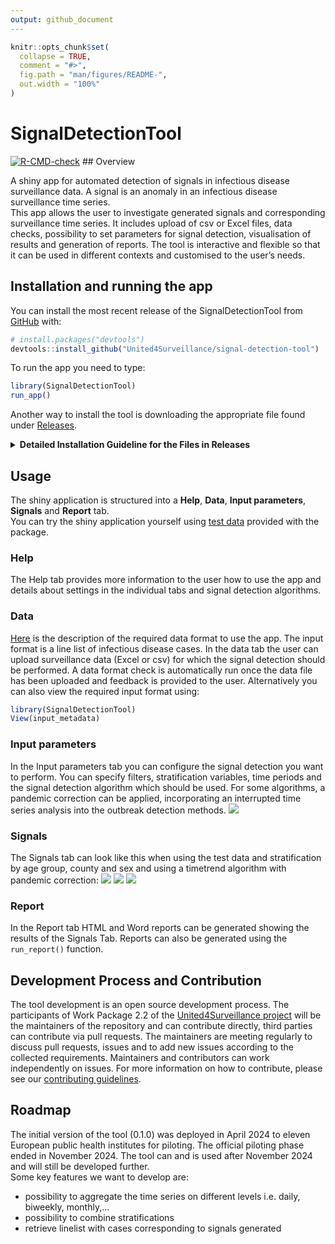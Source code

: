 ```yaml
---
output: github_document
---
```


<!-- README.md is generated from README.Rmd. Please edit that file -->

```r
knitr::opts_chunk$set(
  collapse = TRUE,
  comment = "#>",
  fig.path = "man/figures/README-",
  out.width = "100%"
)
```

# SignalDetectionTool

<!-- badges: start -->
[![R-CMD-check](https://github.com/United4Surveillance/signal-detection-tool/actions/workflows/R-CMD-check.yaml/badge.svg)](https://github.com/United4Surveillance/signal-detection-tool/actions/workflows/R-CMD-check.yaml)
<!-- badges: end -->
## Overview

A shiny app for automated detection of signals in infectious disease surveillance data. A signal is an anomaly in an infectious disease surveillance time series.  
This app allows the user to investigate generated signals and corresponding surveillance time series. It includes upload of csv or Excel files, data checks, possibility to set parameters for signal detection, visualisation of results and generation of reports. The tool is interactive and flexible so that it can be used in different contexts and customised to the user’s needs.

## Installation and running the app
 You can install the most recent release of the SignalDetectionTool from [GitHub](https://github.com/United4Surveillance/signal-detection-tool) with:

``` r
# install.packages("devtools")
devtools::install_github("United4Surveillance/signal-detection-tool")
```
To run the app you need to type:

``` r
library(SignalDetectionTool)
run_app()
```

Another way to install the tool is downloading the appropriate file found under [Releases](https://github.com/United4Surveillance/signal-detection-tool/releases).

<details>
  <summary><strong>Detailed Installation Guideline for the Files in Releases</strong></summary>

  <ul>
    <li>
      <strong>Navigating to the Release Page</strong>
      <ul>
        <li>Scroll up and look on the right-hand side of the page under a section labelled <strong>Releases</strong>.</li>
        <li>Click on <strong>Releases</strong> to access the latest tool release.</li>
        <li>There are three different files you can download.</li>
      </ul>
    </li>
    <br>

  <details>
  <summary><strong>Source Code (tar.gz)</strong></summary>
  <p>This is a tarball. You must have Rtools installed on your computer to use this installation method. If you only want to run the app and use its functionalities, this is the correct installation for you. In case you are interested in modifying the code of the app, go to <strong>Source Code (zip)</strong>.</p>
  <ul>
    <li>Download the provided <code>.tar.gz</code> file and save it on your computer.</li>
    <li>Install the package <code>remotes</code> by putting <code>install.packages("remotes")</code> in the console.</li>
    <li>
      Install the package dependencies for the SignalDetectionTool using the full path where you stored the <code>.tar.gz</code> file. Replace <code>x.x.x</code> with the current version of the binary. For example:
      <code>remotes::install_deps("C:/Users/YourUsername/Downloads/SignalDetectionTool_x.x.x.tar.gz")</code>
    </li>
    <li>Execute this command in the console.</li>
    <li>This should also install any dependencies you need to run the tool. Wait until the installation finishes successfully.</li>
    <li>
      Write the following command into the console to install the tool:
      <code>install.packages("path_to_the_tool/SignalDetectionTool_x.x.x.tar.gz", repos = NULL, type="source")</code>
    </li>
    <li>Go back above the detailed installation instructions to read how to run the app.</li>
  </ul>
</details>

<details>
  <summary><strong>SignalDetectionTool_x.x.x.zip</strong></summary>
  <p>This is a binary. You do not need to have Rtools installed on your computer to use this installation method.</p>
  <ul>
    <li>Download the provided <code>.zip</code> file and save it on your computer (do NOT unzip). Open RStudio.</li>
    <li>Install the package <code>remotes</code> by putting <code>install.packages("remotes")</code> in the console.</li>
    <li>
      Install the package dependencies for the SignalDetectionTool using the full path where you stored the <code>.zip</code> file. Replace <code>x.x.x</code> with the current version of the binary. For example:
      <code>remotes::install_deps("C:/Users/YourUsername/Downloads/SignalDetectionTool_x.x.x.binary.zip")</code>
    </li>
    <li>Execute this command in the console.</li>
    <li>
      This command will ask if you want to update your installed packages. Type <code>1</code> and press enter to install the updates. For advanced users, you can also install only the minimal required versions written inside the <code>DESCRIPTION</code> file by using
      <code>remotes::install_version()</code>.
    </li>
    <li>
      Install the SignalDetectionTool with:
      <code>install.packages("your_path_to_the_zip/SignalDetectionTool_x.x.x_binary.zip")</code>.
    </li>
    <li>Go back above the detailed installation instructions to read how to run the app.</li>
  </ul>
</details>

<details>
  <summary><strong>Source Code (zip)</strong></summary>
  <p>This is a zipped folder of the SignalDetectionTool repository. You must have Rtools installed on your computer to use this installation method. It can be unzipped and installed over the 'Build' tab in RStudio. This is ideal if you want to modify the app's code. Alternatively, you can clone the repository.</p>
  <ul>
    <li>Download the provided <code>.zip</code> file and save it on your computer.</li>
    <li>
      Go into the unzipped SignalDetectionTool folder and double-click on the <code>SignalDetectionTool.Rproj</code> file to open it.
    </li>
    <li>
      Install packages via RStudio's suggestion (click 'Install') or copy this line into the console:
      <code>devtools::install_deps()</code>.
    </li>
    <li>
      The command may ask if you want to update your installed packages. Type <code>1</code> and press enter to install updates.
    </li>
    <li>
      For advanced users, install minimal required versions from the <code>DESCRIPTION</code> file using
      <code>remotes::install_version()</code>.
    </li>
    <li>
      If <code>devtools::install_deps()</code> gives an error (e.g., 'no package called devtools'), install it with:
      <code>install.packages("devtools")</code>, then run the command again.
    </li>
    <li>
      To install the SignalDetectionTool, go to RStudio's 'Build' tab (top right window) and click 'Install'.
    </li>
    <li>Go back above the detailed installation instructions to read how to run the app.</li>
  </ul>
</details>
</details>


## Usage

The shiny application is structured into a **Help**, **Data**, **Input parameters**, **Signals** and **Report** tab.  
You can try the shiny application yourself using [test data](https://github.com/United4Surveillance/signal-detection-tool/blob/main/dev/data/input/input.csv) provided with the package.

### Help
The Help tab provides more information to the user how to use the app and details about settings in the individual tabs and signal detection algorithms.

### Data
[Here](https://github.com/United4Surveillance/signal-detection-tool/blob/main/dev/data/input/description.md) is the description of the required data format to use the app. The input format is a line list of infectious disease cases.
In the data tab the user can upload surveillance data (Excel or csv) for which the signal detection should be performed. A data format check is automatically run once the data file has been uploaded and feedback is provided to the user.
Alternatively you can also view the required input format using:
```r
library(SignalDetectionTool)
View(input_metadata)
```

### Input parameters
In the Input parameters tab you can configure the signal detection you want to perform. You can specify filters, stratification variables, time periods and the signal detection algorithm which should be used. For some algorithms, a pandemic correction can be applied, incorporating an interrupted time series analysis into the outbreak detection methods.
![](man/figures/README-input_tab.PNG)

### Signals
The Signals tab can look like this when using the test data and stratification by age group, county and sex and using a timetrend algorithm with pandemic correction:
![](man/figures/README-signals_tab.PNG)
![](man/figures/README-timeseries.PNG)
![](man/figures/README-signal_detection_table.PNG)

### Report
In the Report tab HTML and Word reports can be generated showing the results of the Signals Tab. Reports can also be generated using the `run_report()` function.

## Development Process and Contribution
The tool development is an open source development process.
The participants of Work Package 2.2 of the [United4Surveillance project][United4Surveillance] will be the maintainers of the repository and can contribute directly, third parties can contribute via pull requests.
The maintainers are meeting regularly to discuss pull requests, issues and to add new issues according to the collected requirements.
Maintainers and contributors can work independently on issues.
For more information on how to contribute, please see our [contributing guidelines](https://github.com/United4Surveillance/signal-detection-tool/blob/main/.github/CONTRIBUTING.md).

## Roadmap
The initial version of the tool (0.1.0) was deployed in April 2024 to eleven European public health institutes for piloting. The official piloting phase ended in November 2024. The tool can and is used after November 2024 and will still be developed further.<br>
Some key features we want to develop are:  

* possibility to aggregate the time series on different levels i.e. daily, biweekly, monthly,...
* possibility to combine stratifications
* retrieve linelist with cases corresponding to signals generated


[United4Surveillance]: https://united4surveillance.eu/
